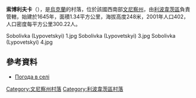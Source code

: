 {{coord|49|20|7|N|28|38|56|E|scale:30000|display=title}}

'''索博利夫卡'''（{{lang-uk|Соболівка}}），是[[烏克蘭|烏克蘭]]的村落，位於該國西南部[[文尼察州|文尼察州]]，由[[利波韋茨區|利波韋茨區]]負責管轄，始建於1645年，面積1.34平方公里，海拔高度248米，2001年人口402，人口密度每平方公里300.22人。

<gallery>
Sobolivka (Lypovetskyi) 1.jpg
Sobolivka (Lypovetskyi) 3.jpg
Sobolivka (Lypovetskyi) 4.jpg
</gallery>

==參考資料==
* [http://weather.in.ua/ua/vinnickaja/24331 Погода в селі] {{Wayback|url=http://weather.in.ua/ua/vinnickaja/24331 |date=20111220135947 }}

[[Category:文尼察州村落|Category:文尼察州村落]]
[[Category:利波韋茨區村落|Category:利波韋茨區村落]]


{{Vinnytsia-geo-stub}}
